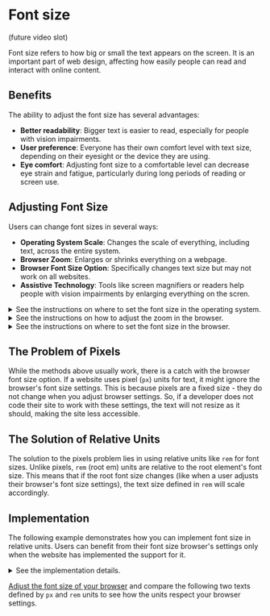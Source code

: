 
# Font size

(future video slot)

Font size refers to how big or small the text appears on the screen. It is an important part of web design, affecting how easily people can read and interact with online content.

## Benefits

The ability to adjust the font size has several advantages:

- **Better readability**: Bigger text is easier to read, especially for people with vision impairments.
- **User preference**: Everyone has their own comfort level with text size, depending on their eyesight or the device they are using.
- **Eye comfort**: Adjusting font size to a comfortable level can decrease eye strain and fatigue, particularly during long periods of reading or screen use.

## Adjusting Font Size

Users can change font sizes in several ways:

- **Operating System Scale**: Changes the scale of everything, including text, across the entire system.
- **Browser Zoom**: Enlarges or shrinks everything on a webpage.
- **Browser Font Size Option**: Specifically changes text size but may not work on all websites.
- **Assistive Technology**: Tools like screen magnifiers or readers help people with vision impairments by enlarging everything on the scren.

<details>
  <summary>
    <span>See the instructions on where to set the font size in the operating system.</span>
  </summary>
  <ul>
    <li><strong>Windows</strong>: Open Settings > System > Display, and adjust the scale under "Scale and layout."</li>
    <li><strong>macOS</strong>: Open System Preferences > Accessibility > Zoom, and adjust the options.</li>
    <li><strong>Android</strong>: Go to Settings > Accessibility > Font size, and use the slider to adjust the font size to your preference.</li>
    <li><strong>iOS</strong>: Go to Settings > Display & Brightness > Text Size, and drag the slider to adjust the font size as desired.</li>
  </ul>

  You should be able to find the settings at similar places as listed above when you use a different device, system, application, or version.
</details>

<details>
  <summary>
    <span>See the instructions on how to adjust the zoom in the browser.</span>
  </summary>

  Press <code>Ctrl</code> (<code>Cmd</code> on Mac) and <code>+</code> to zoom in, or <code>Ctrl</code> (<code>Cmd</code> on Mac) and <code>-</code> to zoom out.
</details>

<details>
  <summary id="font-size-instructions-browser">
    <span>See the instructions on where to set the font size in the browser.</span>
  </summary>
  <ul>
    <li><strong>Chrome</strong>: Open Settings > Appearance > Font size, and choose your preferred size using the dropdown menu.</li>
    <li><strong>Firefox</strong>: Open Settings > Language and Appearance > Fonts, and select your desired font size from the "Size" dropdown menu.</li>
    <li><strong>Safari (macOS)</strong>: Open Settings > Advanced > Accessibility. Check "Never use font sizes smaller than" and set your preferred minimum font size using the dropdown menu.</li>
    <li><strong>Edge</strong>: Open Settings > Appearance > Fonts, and choose your desired font size from the "Font size" dropdown menu.</li>
  </ul>

  You should be able to find the settings at similar places as listed above when you use a different device, system, application, or version.
</details>

## The Problem of Pixels

While the methods above usually work, there is a catch with the browser font size option. If a website uses pixel (<code>px</code>) units for text, it might ignore the browser's font size settings. This is because pixels are a fixed size - they do not change when you adjust browser settings. So, if a developer does not code their site to work with these settings, the text will not resize as it should, making the site less accessible.

## The Solution of Relative Units

The solution to the pixels problem lies in using relative units like <code>rem</code> for font sizes. Unlike pixels, <code>rem</code> (root em) units are relative to the root element's font size. This means that if the root font size changes (like when a user adjusts their browser's font size settings), the text size defined in <code>rem</code> will scale accordingly.

## Implementation

The following example demonstrates how you can implement font size in relative units. Users can benefit from their font size browser's settings only when the website has implemented the support for it.

<details>
  <summary>
    <span>See the implementation details.</span>
  </summary>
  This snippet includes a paragraph of text accompanied by CSS styling. The style rules set the <code>font-size</code> to <code>100%</code> for the <code>html</code> element, aligning the entire document's base font size with the browser's settings.

Additionally, there's a <code>.description</code> class which specifies a <code>font-size</code> of <code>1.25rem</code>. This means the font size for elements with the <code>.description</code> class will be 1.25 times the base font size. For instance, if the base font size is <code>16px</code>, then the text in the <code>.description</code> class will be rendered at <code>20px</code>.

```
<style>
  html { font-size: 100%; }

  .description { font-size: 1.25rem; }
</style>

<p class="description">This text has font size in rem units. It does respect the font size settings of the browser.</p>  
```
</details>

[Adjust the font size of your browser](#font-size-instructions-browser) and compare the following two texts defined by <code>px</code> and <code>rem</code> units to see how the units respect your browser settings.

<PreviewWrapper title="Font size implementation example" codeHref="https://codesandbox.io/s/font-size-mh6424">
  <FontSize />
</PreviewWrapper>
